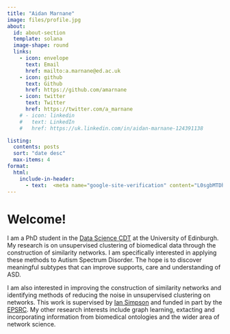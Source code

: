 ```yaml
---
title: "Aidan Marnane"
image: files/profile.jpg
about:
  id: about-section
  template: solana
  image-shape: round
  links:
    - icon: envelope
      text: Email
      href: mailto:a.marnane@ed.ac.uk
    - icon: github
      text: Github
      href: https://github.com/amarnane
    - icon: twitter
      text: Twitter
      href: https://twitter.com/a_marnane
    # - icon: linkedin
    #   text: LinkedIn
    #   href: https://uk.linkedin.com/in/aidan-marnane-124391138

listing:
  contents: posts
  sort: "date desc"
  max-items: 4 
format:
  html:
    include-in-header:
      - text:  <meta name="google-site-verification" content="L0sgbMTDhW9sMuTGbr8FjJ7JT38U2EpHI-5RWW1oIBo" />
---
```


:::{#about-section}

# Welcome!
I am a PhD student in the [Data Science CDT](http://datascience.inf.ed.ac.uk/) at the University of Edinburgh. My research is on unsupervised clustering of biomedical data through the construction of similarity networks. I am specifically interested in applying these methods to Autism Spectrum Disorder. The hope is to discover meaningful subtypes that can improve supports, care and understanding of ASD. 

I am also interested in improving the construction of similarity networks and identifying methods of reducing the noise in unsupervised clustering on networks. This work is supervised by [Ian Simpson](http://homepages.inf.ed.ac.uk/thospeda/) and funded in part by the [EPSRC](https://epsrc.ukri.org/). My other research interests include graph learning, extacting and incorporating information from biomedical ontologies and the wider area of network science.

:::

